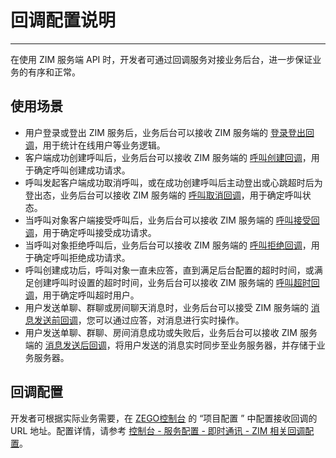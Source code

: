# 回调配置说明
---

在使用 ZIM 服务端 API 时，开发者可通过回调服务对接业务后台，进一步保证业务的有序和正常。

## 使用场景

- 用户登录或登出 ZIM 服务后，业务后台可以接收 ZIM 服务端的 [登录登出回调](./Login%20and%20logout.mdx)，用于统计在线用户等业务逻辑。
- 客户端成功创建呼叫后，业务后台可以接收 ZIM 服务端的 [呼叫创建回调](./Call%20invitation%20sent.mdx)，用于确定呼叫创建成功请求。
- 呼叫发起客户端成功取消呼叫，或在成功创建呼叫后主动登出或心跳超时后为登出态，业务后台可以接收 ZIM 服务端的 [呼叫取消回调](./Call%20invitation%20canceled.mdx)，用于确定呼叫状态。
- 当呼叫对象客户端接受呼叫后，业务后台可以接收 ZIM 服务端的 [呼叫接受回调](./Call%20invitation%20accepted.mdx)，用于确定呼叫接受成功请求。
- 当呼叫对象拒绝呼叫后，业务后台可以接收 ZIM 服务端的 [呼叫拒绝回调](./Call%20invitation%20rejected.mdx)，用于确定呼叫拒绝成功请求。
- 呼叫创建成功后，呼叫对象一直未应答，直到满足后台配置的超时时间，或满足创建呼叫时设置的超时时间，业务后台可以接收 ZIM 服务端的 [呼叫超时回调](./Call%20invitation%20timed%20out.mdx)，用于确定呼叫超时用户。
- 用户发送单聊、群聊或房间聊天消息时，业务后台可以接受 ZIM 服务端的 [消息发送前回调](./Message%20not%20sent%20yet.mdx)，您可以通过应答，对消息进行实时操作。
- 用户发送单聊、群聊、房间消息成功或失败后，业务后台可以接收 ZIM 服务端的 [消息发送后回调](./Message%20sent.mdx)，将用户发送的消息实时同步至业务服务器，并存储于业务服务器。


## 回调配置

开发者可根据实际业务需要，在 [ZEGO控制台](https://console.zego.im) 的 “项目配置 ” 中配置接收回调的 URL 地址。配置详情，请参考 [控制台 - 服务配置 - 即时通讯 - ZIM 相关回调配置](https://doc-zh.zego.im/article/17223)。
